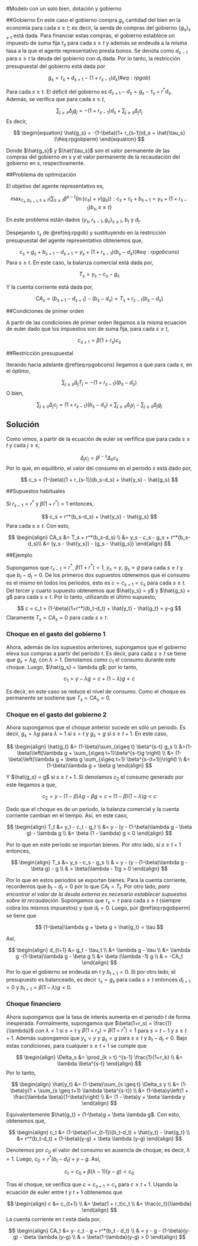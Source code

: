 #Modelo con un solo bien, dotación y gobierno


##Gobierno
En este caso el gobierno compra $g_s$ cantidad del bien en la economía para cada $s \geq t$; es decir, la senda de compras del gobierno $\{g_s\}_{s \geq t}$ está dada. Para financiar estas compras, el gobierno establece un impuesto de suma fija $\tau_s$ para cada $s \geq t$ y además se endeuda a la misma tasa a la que el agente representativo presta bonos. Se denota como $d_{s-1}$ para $s \geq t$ la deuda del gobierno con $d_t$ dada. Por lo tanto, la restricción presupuestal del gobierno está dada por

$$
\begin{equation}
g_s = \tau_s + d_{s+1} - (1+r_{s-1})d_s
(\#eq:rpgob)
\end{equation}
$$

Para cada $s \geq t$. El déficit del gobierno es $d_{s+1} -d_s = g_s - \tau_s + r^*d_s$. Además, se verifica que para cada $s \geq t$,

$$
\sum_{j \geq s} \Delta_j g_j = -(1 + r_{s-1})d_s + \sum_{j \geq s} \Delta_j \tau_j 
$$
Es decir, 

$$
\begin{equation}
\hat{g_s} = -(1-\beta)(1+ r_{s-1})d_s + \hat{\tau_s}
(\#eq:rpgobperm)
\end{equation}
$$

Donde $\hat{g_s}$ y $\hat{\tau_s}$ son el valor permanente de las compras del gobierno en $s$ y el valor permanente de la recaudación del gobierno en $s$, respectivamente. 

##Problema de optimización

El objetivo del agente representativo es,

$$
\max_{c_s, b_{s+1}, s\geq t} \{ \sum_{s \geq t} \beta^{s-t}(\ln(c_s) + v(g_s)): c_s + \tau_s + b_{s+1} = y_s + (1+r_{s-1})b_s, s \geq t \} 
$$

En este problema están dados $\{y_s, r_{s-1}, g_s\}_{s\geq t}$, $b_t$ y $d_t$.

Despejando $\tau_s$ de \@ref(eq:rpgob) y sustituyendo en la restricción presupuestal del agente representativo obtenemos que,

$$
\begin{equation}
c_s + g_s + b_{s+1} - d_{s+1} = y_s + (1+r_{s-1})(b_s - d_s)
(\#eq:rpgobcons)
\end{equation}
$$
Para $s \geq t$. En este caso, la balanza comercial está dada por,

$$
T_s = y_s - c_s - g_s
$$

Y la cuenta corriente está dada por,

$$
CA_s = (b_{s+1} - d_{s+1}) - (b_s - d_s) = T_s + r_{s-1}(b_s -d_s)
$$

##Condiciones de primer orden

A partir de las condiciones de primer orden llegamos a la misma ecuación de euler dado que los impuestos son de suma fija, para cada $s \geq t$,

$$
c_{s+1} = \beta(1 + r_{s})c_s
$$

##Restricción presupuestal

Iterando hacia adelante \@ref(eq:rpgobcons) llegamos a que para cada $s$, en el óptimo, 

$$
\sum_{j \geq s} \Delta_j T_j = -(1 + r_{s-1})(b_s-d_s)
$$
O bien, 

$$
\sum_{j\geq s} \Delta_j c_j = (1 + r_{s-1})(b_s -d_s) + \sum_{j \geq s} \Delta_j y_j - \sum_{j \geq s} \Delta_j g_j
$$

## Solución

Como vimos, a partir de la ecuación de euler se verfifica que para cada $s \geq t$ y cada $j \geq s$,

$$
\Delta_j c_j = \beta^{j-s} \Delta_s c_s
$$
Por lo que, en equilibrio, el valor del consumo en el periodo $s$ está dado por,

$$
c_s = (1-\beta)(1 + r_{s-1})(b_s-d_s) + \hat{y_s} - \hat{g_s}
$$

##Supuestos habituales

Si $r_{s-1} = r^*$ y $\beta(1+r^*) = 1$ entonces,

$$
c_s = r^*(b_s-d_s) + \hat{y_s} - \hat{g_s}
$$
Para cada $s \geq t$. Con esto,

$$
\begin{align}
CA_s &= T_s + r^*(b_s-d_s) \\
&= y_s - c_s - g_s + r^*(b_s-d_s)\\
&= (y_s - \hat{y_s}) - (g_s - \hat{g_s})
\end{align}
$$

##Ejemplo

Supongamos que $r_{s-1} = r^*$, $\beta(1+r^*)=1$, $y_s = y$, $g_s = g$ para cada $s \geq t$ y que $b_t - d_t = 0$. De los primeros dos supuestos obtenemos que el consumo es el mismo en todos los periodos, esto es $c = c_{s+1} = c_s$ para cada $s \geq t$. Del tercer y cuarto supuesto obtenemos que $\hat{y_s} = y$ y $\hat{g_s} = g$ para cada $s \geq t$. Por lo tanto, utilizando el último supuesto, 

$$
c = c_t = (1-\beta)(1+r^*)(b_t-d_t) + \hat{y_t} - \hat{g_t} = y-g
$$
Claramente $T_s = CA_s = 0$ para cada $s \geq t$.

### Choque en el gasto del gobierno 1

Ahora, además de los supuestos anteriores, supongamos que el gobierno eleva sus compras a partir del periodo $t$. Es decir, para cada $s \geq t$ se tiene que $g_s = \lambda g$, con $\lambda > 1$. Denotamos como $c_1$ el consumo durante este choque. Luego, $\hat{g_s} = \lambda g$; por lo tanto,

$$
c_1 = y - \lambda g = c + (1-\lambda)g < c
$$

Es decir, en este caso se reduce el nivel de consumo. Como el choque es permanente se sostiene que $T_s = CA_s = 0$.

### Choque en el gasto del gobierno 2

Ahora supongamos que el choque anterior sucede en sólo un periodo. Es decir, $g_s = \lambda g$ para $\lambda >1$ si $s = t$ y $g_s = g$ si $s \geq t+1$. En este caso, 

$$
\begin{align}
\hat{g_t} &= (1-\beta)\sum_{s\geq t} \beta^{s-t} g_s \\
&=(1-\beta)\left(\lambda g + \sum_{s\geq t+1}\beta^{s-t}g \right) \\
&= (1-\beta)\left(\lambda g + \beta g \sum_{s\geq t+1} \beta^{s-(t+1)}\right) \\
&= (1-\beta)\lambda g + \beta g 
\end{align}
$$

Y $\hat{g_s} = g$ si $s \geq t+1$. Si denotamos $c_2$ el consumo generado por este llegamos a que,

$$
c_2 = y - (1-\beta)\lambda g - \beta g = c + (1-\beta)(1-\lambda)g < c
$$

Dado que el choque es de un periodo, la balanza comercial y la cuenta corriente cambian en el tiempo. Así, en este caso,

$$
\begin{align}
T_t &= y_t - c_t - g_t  \\
&= y - (y - (1-\beta)\lambda g - \beta g) - \lambda g \\
&= \beta (1 - \lambda) g < 0
\end{align}
$$

Por lo que en este periodo se importan bienes. Por otro lado, si $s \geq t+1$ entonces,

$$
\begin{align}
T_s &= y_s - c_s - g_s \\
& = y - (y - (1-\beta)\lambda g - \beta g) - g \\
& = \beta(\lambda - 1)g > 0
\end{align}
$$

Por lo que en estos periodos se exportan bienes. Para la cuenta corriente, recordemos que $b_t - d_t = 0$ por lo que $CA_t = T_t$. Por otro lado, *para encontrar el valor de la deuda externa es necesario establecer supuestos sobre la recaudación*. Supongamos que $\tau_s = \tau$ para cada $s \geq t$ (siempre cobra los mismos impuestos) y que $d_t = 0$. Luego, por \@ref(eq:rpgobperm) se tiene que 

$$
(1-\beta)\lambda g + \beta g = \hat{g_t} = \tau
$$

Así, 

$$
\begin{align}
d_{t+1} &= g_t - \tau_t \\
&= \lambda g - \tau \\
&= \lambda g -(1-\beta)\lambda g - \beta g \\
&= \beta (\lambda -1) g \\
& = -CA_t
\end{align}
$$
Por lo que el gobierno se endeuda en $t$ y $b_{t+1} = 0$. Si por otro lado, el presupuesto es balanceado, es decir $\tau_s = g_s$ para cada $s \geq t$ entonces $d_{t+1} = 0$ y $b_{t+1} = \beta (1- \lambda)g < 0$.

### Choque financiero

Ahora supongamos que la tasa de interés aumenta en el periodo $t$ de forma inesperada. Formalmente, supongamos que $\beta(1+r_s) = \frac{1}{\lambda}$ con $\lambda < 1$ si $s = t$ y $\beta(1+r_{s}) = \beta(1+r^*)=1$ para $s = t-1$ y $s \geq t+1$. Además supongamos que $y_s = y$ y $g_s = g$ para $s \geq t$ y $b_t - d_t < 0$. Bajo estas condiciones, para cualquier $s \geq t+1$ se cumple que

$$
\begin{align}
\Delta_s &= \prod_{k  = t} ^{s-1} \frac{1}{1+r_k} \\
&= \lambda \beta^{s-t}
\end{align}
$$
Por lo tanto,

$$
\begin{align}
\hat{y_t} &= (1-\beta)\sum_{s \geq t} \Delta_s y \\
&= (1-\beta)y(1 + \sum_{s \geq t+1} \lambda \beta^{s-t}) \\
&= (1-\beta)y\left(1 + \frac{\lambda \beta}{1-\beta}\right) \\
&= (1 - \beta)y + \beta \lambda y
\end{align}
$$

Equivalentemente $\hat{g_t} = (1-\beta)g + \beta \lambda g$. Con esto, obtenemos que,

$$
\begin{align}
c_t &= (1-\beta)(1+r_{t-1})(b_t-d_t) + \hat{y_t} - \hat{g_t} \\
&= r^*(b_t-d_t) + (1-\beta)(y-g) + \beta \lambda (y-g)
\end{align}
$$

Denotemos por $c_0$ el valor del consumo en ausencia de choque; es decir, $\lambda = 1$. Luego, $c_0 = r^*(b_t - d_t) + y- g$. Así,

$$
c_t = c_0 + \beta(\lambda - 1)(y-g) < c_0
$$

Tras el choque, se verifica que $c = c_{s+1} = c_s$ para $c \geq t+1$. Usando la ecuación de euler entre $t$ y $t+1$ obtenemos que 

$$
\begin{align}
c &= c_{t+1} \\
&= \beta(1 + r_t)c_t \\
&= \frac{c_t}{\lambda}
\end{align}
$$
La cuenta corriente en $t$ está dada por,

$$
\begin{align}
CA_t &= y- c_t - g + r^*(b_t - d_t) \\
& = y - g - (1-\beta)(y-g) - \beta \lambda (y-g) \\
& = \beta(1-\lambda)(y-g) > 0
\end{align}
$$
